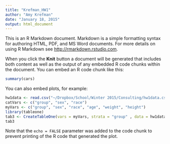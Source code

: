 ```yaml
---
title: "Krefman_HW1"
author: "Amy Krefman"
date: "January 18, 2015"
output: html_document
---
```


This is an R Markdown document. Markdown is a simple formatting syntax for authoring HTML, PDF, and MS Word documents. For more details on using R Markdown see <http://rmarkdown.rstudio.com>.

When you click the **Knit** button a document will be generated that includes both content as well as the output of any embedded R code chunks within the document. You can embed an R code chunk like this:

```r
summary(cars)
```

You can also embed plots, for example:

```r
hw1data <- read.csv("~/Dropbox/School/Winter 2015/Consulting/hw1data.csv")
catVars <- c("group", "sex", "race")
myVars <- c("group", "sex", "race", "age", "weight", "height")
library(tableone)
tab3 <- CreateTableOne(vars = myVars, strata = "group" , data = hw1data, factorVars = catVars)
tab3
```

Note that the `echo = FALSE` parameter was added to the code chunk to prevent printing of the R code that generated the plot.
